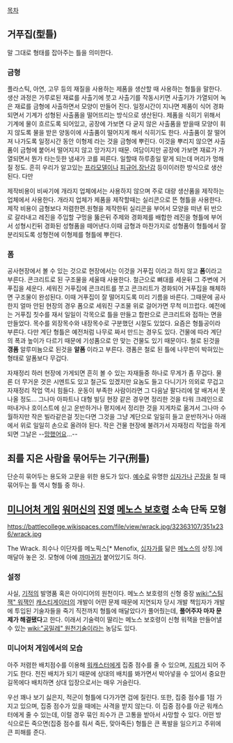[[목차]]

== 거푸집(型틀) ==

말 그대로 형태를 잡아주는 틀을 의미한다.
=== 금형 ===
플라스틱, 아연, 고무 등의 재질을 사용하는 제품을 생산할 때 사용하는 형틀을 말한다. 생산 과정은 가루로된 재료를 사출기에 붓고 사출기를 작동시키면 사출기가 가열되어 녹은 재료를 금형에 사출하면서 모양이 만들어 진다. 일정시간이 지나면 제품이 식어 경화되면서 기계가 성형된 사출품을 떨어뜨리는 방식으로 생산된다. 제품을 식히기 위해서 기계에 물이 흐르도록 되어있고, 공장에 가보면 다 굳지 않은 사출품을 받을때 모양이 휘지 않도록 물을 받은 양동이에 사출품이 떨어지게 해서 식히기도 한다. 사출품이 잘 떨어져 나가도록 일정시간 동안 이형제 라는 것을 금형에 뿌린다. 이것을 뿌리지 않으면 사출품이 금형에 붙어서 떨어지지 않고 망가지기 때문. 여담이지만 공장에 가보면  재료가 가열되면서 뭔가 타는듯한 냄새가 코를 찌른다. 일할때 하루종일 맡게 되는데 머리가 멍해질 정도. 흔히 우리가 알고있는 [[프라모델]]이나 [[피규어]],[[장난감]] 등이이러한 방식으로 생산된다. 다만 

제작비용이 비싸기에 개라지 업체에서는 사용하지 않으며 주로 대량 생산품을 제작하는 업체에서 사용한다. 개라지 업체가 제품을 제작할때는 실리콘으로 뜬 형틀을 사용한다. 제작 비용이 금형보다 저렴한편.원형을 제작한뒤 실리콘을 부어서 모양을 떠낸 뒤 반으로 갈라내고 레진을 주입할 구멍을 뚫은뒤 주제와 경화제를 배합한 레진을 형틀에 부어서 성형시킨뒤 경화된 성형품을 떼어낸다.이때 금형과 마찬가지로 성형품이 형틀에서 잘 분리되도록 성형전에 이형제를 형틀에 뿌린다. 

=== 폼 ===
공사현장에서 볼 수 있는 것으로 현장에서는 이것을 거푸집 이라고 하지 않고 '''폼'''이라고 부른다. 콘크리트로 된 구조물을 세울때 사용한다. 철근으로 뼈대를 세운뒤 그 주변에 거푸집을 세운다. 세워진 거푸집에 콘크리트를 붓고 콘크리트가 경화되어 거푸집을 해체하면 구조물이 완성된다. 이때 거푸집이 잘 떨어지도록 미리 기름을 바른다. 그때문에 공사한지 얼마 안된 현장의 경우 폼으로 세워진 구조물 위로 걸어가면 무척 미끄럽다. 예전에는 거푸집 칫수를 재서 일일이 각목으로 틀을 만들고 합판으로 콘크리트와 접하는 면을 만들었다. 목수를 외장목수와 내장목수로 구분했던 시절도 있었다. 요즘은 형틀공이라 부른다.  다만 계단 형틀은 예전처럼 나무로 짜서 만드는 경우도 있다. 건물에 따라 계단의 폭과 높이가 다르기 때문에 기성품으로 안 맞는 건물도 있기 때문이다. 철로 된것을 '''갱폼''' 알루미늄으로 된것을 '''알폼''' 이라고 부른다. 갱폼은 철로 된 틀에 나무판이 박혀있는 형태로 알폼보다 무겁다.

자재정리 하러 현장에 가게되면 흔히 볼 수 있는 자재들중 하나로 무게가 좀 무겁다. 물론 더 무거운 것은 시멘트도 있고 철근도 있겠지만 요놈도 들고 다니기가 의외로 무겁고 자재정리 작업 역시 힘들다. 운동이 부족한 사람이라면 그 다음날 팔다리에 알 배겨서 못나올 정도... 그나마 아파트나  대형 빌딩 현장 같은 경우면 정리한 것을 타워 크레인으로 떠내거나 호이스트에 싣고 운반하거나 평지에서 정리한 것을 지게차로 옮겨서 그나마 수월하지만 작은 빌라같은걸 짓는다면 그것을 그냥 계단으로 일일히 들고 운반하거나 아래에서 위로 일일히 손으로 올려야 된다. 작은 건물 현장에 불려가서 자재정리 작업을 하게 되면 그날은 --[[망했어요]]...--


== 죄를 지은 사람을 묶어두는 기구(刑틀) ==
단순히 묶어두는 용도와 고문을 위한 용도가 있다. [[예수]]로 유명한 [[십자가]]나 [[곤장]]을 칠 때 묶어두는 틀 역시 형틀 중 하나.


== [[미니어처 게임]] [[워머신]]의 [[진영]] [[메노스 보호령]] 소속 단독 모형 ==
https://battlecollege.wikispaces.com/file/view/wrack.jpg/32363107/351x236/wrack.jpg

The Wrack. 죄수나 이단자를 메노픽스[* Menofix, [[십자가]]를 닮은 [[메노스]]의 상징.]에 매달아 놓은 것. 모형에 아예 [[까마귀]]가 붙어있기도 하다.

=== 설정 ===
사실, [[기적]]의 발명품 혹은 아이디어의 원천이다. 메노스 보호령의 신형 중장 [[wiki:"스팀잭" 워잭]]인 [[캐스티게이터]]의 개발이 어떤 문제 때문에 지연되자 당시 개발 책임자가 개발에 투입된 기술자들을 죽기 직전까지 형틀에 매달았다가 풀어줬는데, '''풀어주자 마자 문제가 해결됐다'''고 한다. 이래서 기술력이 딸리는 메노스 보호령이 신형 워잭을 만들어낼 수 있는 [[wiki:"공밀레" 원천기술]]이라는 농담도 있다.

=== 미니어처 게임에서의 모습 ===
아주 저렴한 배치점수를 이용해 [[워캐스터]]에게 집중 점수를 줄 수 있으며, [[지뢰]]가 되어 주기도 한다. 전진 배치가 되기 때문에 상대의 배치를 봐가면서 박아넣을 수 있어서 중요한 길목에다 배치하면 상대 입장으로서는 매우 거슬린다.

우선 꽤나 보기 싫은지, 적군이 형틀에 다가가면 겁에 질린다. 또한, 집중 점수를 1점 가지고 있으며, 집중 점수가 있을 때에는 사격을 받지 않는다. 이 집중 점수를 아군 워캐스터에게 줄 수 있는데, 이럴 경우 묶인 죄수가 큰 고통을 받아서 사망할 수 있다. 어떤 방식으로든 죽으면(집중 점수를 줘서 죽든, 맞아죽든) 형틀은 큰 폭발을 일으키고 주위에 큰 피해를 준다.
